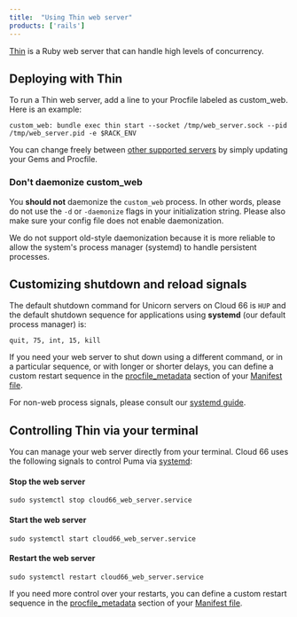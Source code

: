 ```yaml
---
title:  "Using Thin web server"
products: ['rails']
---
```


[Thin](https://github.com/macournoyer/thin) is a Ruby web server that can handle high levels of concurrency. 

## Deploying with Thin

To run a Thin web server, add a line to your Procfile labeled as custom_web. Here is an example:

```shell
custom_web: bundle exec thin start --socket /tmp/web_server.sock --pid /tmp/web_server.pid -e $RACK_ENV
```

You can change freely between [other supported servers](/:product/:version?/servers/custom-web-servers) by simply updating your Gems and Procfile.

### Don't daemonize custom_web

You **should not** daemonize the `custom_web` process. In other words, please do not use the `-d` or `-daemonize` flags in your initialization string. Please also make sure your config file does not enable daemonization.

We do not support old-style daemonization because it is more reliable to allow the system's process manager (systemd) to handle persistent processes.

## Customizing shutdown and reload signals

The default shutdown command for Unicorn servers on Cloud 66 is `HUP` and the default shutdown sequence for applications using **systemd** (our default process manager) is: 

```terminal
quit, 75, int, 15, kill
```

If you need your web server to shut down using a different command, or in a particular sequence, or with longer or shorter delays, you can define a custom restart sequence in the [procfile_metadata](/:product/:version?/manifest/building-a-manifest-file#processes) section of your [Manifest file](/:product/:version?/manifest/what-is-a-manifest-file/).

For non-web process signals, please consult our [systemd guide](/:product/:version?/servers/systemd#process-signals).

## Controlling Thin via your terminal

You can manage your web server directly from your terminal. Cloud 66 uses the following signals to control Puma via [systemd](/:product/:version?/servers/systemd):

#### Stop the web server
```shell
sudo systemctl stop cloud66_web_server.service
```

#### Start the web server

```shell
sudo systemctl start cloud66_web_server.service
```

#### Restart the web server

```shell
sudo systemctl restart cloud66_web_server.service
```

If you need more control over your restarts, you can define a custom restart sequence in the [procfile_metadata](/:product/:version?/manifest/building-a-manifest-file#processes) section of your [Manifest file](/:product/:version?/manifest/what-is-a-manifest-file/).

